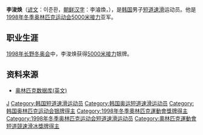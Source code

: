 {{MedalTableTop}}
{{MedalSport | 男子[[短道速滑|短道速滑]]}}
{{MedalCountry|{{KOR}}}}
{{MedalOlympic}}
{{MedalSilver | [[1998年冬季奧林匹克运动会|1998年长野]] | [[1998年冬季奧林匹克运动会短道速滑比賽|5000米接力]]}}
{{MedalCompetition | [[世界短道速滑锦标赛|世界锦标赛]]}}
{{MedalGold | [[1997年世界短道速滑锦标赛|1997年长野]] | [[1997年世界短道速滑锦标赛|5000米接力]]}}
{{MedalSilver | 1997年长野 | [[1997年世界短道速滑锦标赛|1000米]]}}
{{MedalSilver | [[1998年世界短道速滑锦标赛|1998年维也纳]] | [[1998年世界短道速滑锦标赛|5000米接力]]}}
{{MedalCompetition | [[世界短道速滑团体锦标赛|世界团体锦标赛]]}}
{{MedalGold | [[世界短道速滑团体锦标赛|1994年剑桥]] | [[世界短道速滑团体锦标赛|团体]]}}
{{MedalSilver | [[世界短道速滑团体锦标赛|1995年祖特尔梅尔]] | [[世界短道速滑团体锦标赛|团体]]}}
{{MedalSilver | [[世界短道速滑团体锦标赛|1991年首尔]] | [[世界短道速滑团体锦标赛|团体]]}}
{{MedalCompetition | [[亚洲冬季运动会|亚洲冬季运动会]]}}
{{MedalGold| [[1999年亚洲冬季运动会|1999年江原]]| [[1999年亚洲冬季运动会短道速滑比赛|500米]]}}
{{MedalGold| [[1996年亚洲冬季运动会|1996年哈尔滨]]| [[1996年亚洲冬季运动会短道速滑比赛|5000米接力]]}}
{{MedalSilver| 1999年江原| [[1999年亚洲冬季运动会短道速滑比赛|3000米]]}}
{{MedalBronze| 1999年江原| [[1999年亚洲冬季运动会短道速滑比赛|1500米]]}}
{{MedalBronze| 1999年江原| [[1999年亚洲冬季运动会短道速滑比赛|5000米接力]]}}
{{MedalBronze| 1996年哈尔滨| [[1996年亚洲冬季运动会短道速滑比赛|1500米]]}}
{{MedalBottom}}

'''李浚焕'''（[[谚文|谚文]]：이준환，[[朝鲜汉字|朝鲜汉字]]：李濬煥，{{bd|1977年|8月13日|catIdx=Lee Jun-Hwan}}），是[[韩国|韩国]]男子[[短道速滑|短道速滑]]运动员。他是[[1998年冬季奥林匹克运动会|1998年冬季奥林匹克运动会]][[1998年冬季奥林匹克运动会短道速滑比赛|5000米接力]]亚军。

==职业生涯==
[[1998年冬季奥林匹克运动会|1998年长野冬奥会]]中，李浚焕获得[[1998年冬季奥林匹克运动会短道速滑比赛|5000米接力]]银牌。

==资料来源==
* [https://web.archive.org/web/20070524003117/http://www.databaseolympics.com/players/playerpage.htm?ilkid=LEEJUN01 奥林匹克数据库(英文)]

{{DEFAULTSORT:Lee Jun-Hwan}}
[[Category:李姓|J]]
[[Category:韩国短道速滑运动员|Category:韩国短道速滑运动员]]
[[Category:韩国奥运短道速滑运动员|Category:韩国奥运短道速滑运动员]]
[[Category:韩国奥林匹克运动会银牌得主|Category:韩国奥林匹克运动会银牌得主]]
[[Category:1998年冬季奧林匹克運動會獎牌得主|Category:1998年冬季奧林匹克運動會獎牌得主]]
[[Category:1998年冬季奥林匹克运动会短道速滑运动员|Category:1998年冬季奥林匹克运动会短道速滑运动员]]
[[Category:奧林匹克運動會短道競速滑冰獎牌得主|Category:奧林匹克運動會短道競速滑冰獎牌得主]]